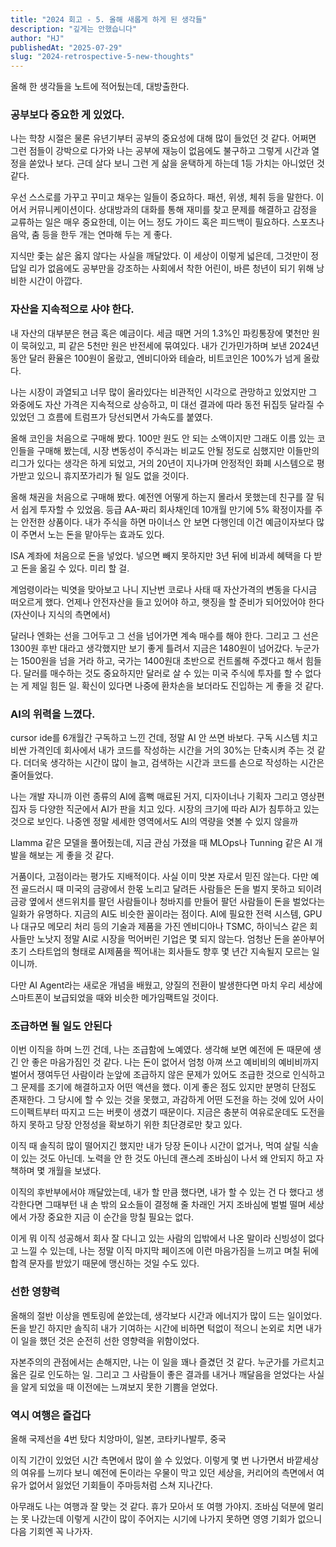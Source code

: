 ```yaml
---
title: "2024 회고 - 5. 올해 새롭게 하게 된 생각들"
description: "깊게는 안했습니다"
author: "HJ"
publishedAt: "2025-07-29"
slug: "2024-retrospective-5-new-thoughts"
---
```


올해 한 생각들을 노트에 적어뒀는데, 대방출한다.

### 공부보다 중요한 게 있었다. 

나는 학창 시절은 물론 유년기부터 공부의 중요성에 대해 많이 들었던 것 같다. 어쩌면 그런 점들이 강박으로 다가와 나는 공부에 재능이 없음에도 불구하고 그렇게 시간과 열정을 쏟았나 보다. 근데 살다 보니 그런 게 삶을 윤택하게 하는데 1등 가치는 아니었던 것 같다. 

우선 스스로를 가꾸고 꾸미고 채우는 일들이 중요하다. 패션, 위생, 체취 등을 말한다. 이어서 커뮤니케이션이다. 상대방과의 대화를 통해 재미를 찾고 문제를 해결하고 감정을 교류하는 일은 매우 중요한데, 이는 어느 정도 가이드 혹은 피드백이 필요하다. 스포츠나 음악, 춤 등을 한두 개는 연마해 두는 게 좋다. 

지식만 좇는 삶은 옳지 않다는 사실을 깨달았다. 이 세상이 이렇게 넓은데, 그것만이 정답일 리가 없음에도 공부만을 강조하는 사회에서 착한 어린이, 바른 청년이 되기 위해 낭비한 시간이 아깝다. 

### 자산을 지속적으로 사야 한다. 

내 자산의 대부분은 현금 혹은 예금이다. 세금 때면 거의 1.3%인 파킹통장에 몇천만 원이 묵혀있고, 피 같은 5천만 원은 반전세에 묶여있다. 내가 긴가민가하며 보낸 2024년 동안 달러 환율은 100원이 올랐고, 엔비디아와 테슬라, 비트코인은 100%가 넘게 올랐다. 

나는 시장이 과열되고 너무 많이 올라있다는 비관적인 시각으로 관망하고 있었지만 그 와중에도 자산 가격은 지속적으로 상승하고, 미 대선 결과에 따라 동전 뒤집듯 달라질 수 있었던 그 흐름에 트럼프가 당선되면서 가속도를 붙였다. 

올해 코인을 처음으로 구매해 봤다. 100만 원도 안 되는 소액이지만 그래도 이름 있는 코인들을 구매해 봤는데, 시장 변동성이 주식과는 비교도 안될 정도로 심했지만 이들만의 리그가 있다는 생각은 하게 되었고, 거의 20년이 지나가며 안정적인 화폐 시스템으로 평가받고 있으니 휴지쪼가리가 될 일도 없을 것이다. 

올해 채권을 처음으로 구매해 봤다. 예전엔 어떻게 하는지 몰라서 못했는데 친구를 잘 둬서 쉽게 투자할 수 있었음. 등급 AA-짜리 회사채인데 10개월 만기에 5% 확정이자를 주는 안전한 상품이다. 내가 주식을 하면 마이너스 안 보면 다행인데 이건 예금이자보다 많이 주면서 노는 돈을 맡아두는 효과도 있다. 

ISA 계좌에 처음으로 돈을 넣었다. 넣으면 빼지 못하지만 3년 뒤에 비과세 혜택을 다 받고 돈을 옮길 수 있다. 미리 할 걸. 

계엄령이라는 빅엿을 맞아보고 나니 지난번 코로나 사태 때 자산가격의 변동을 다시금 떠오르게 했다. 언제나 안전자산을 들고 있어야 하고, 햇징을 할 준비가 되어있어야 한다(자산이나 지식의 측면에서)

달러나 엔화는 선을 그어두고 그 선을 넘어가면 계속 매수를 해야 한다. 그리고 그 선은 1300원 후반 대라고 생각했지만 보기 좋게 틀려서 지금은 1480원이 넘어갔다. 누군가는 1500원을 넘을 거라 하고, 국가는 1400원대 초반으로 컨트롤해 주겠다고 해서 힘들다. 달러를 매수하는 것도 중요하지만 달러로 살 수 있는 미국 주식에 투자를 할 수 없다는 게 제일 힘든 일. 확신이 있다면 나중에 환차손을 보더라도 진입하는 게 좋을 것 같다. 

### AI의 위력을 느꼈다. 

cursor ide를 6개월간 구독하고 느낀 건데, 정말 AI 안 쓰면 바보다. 구독 시스템 치고 비싼 가격인데 회사에서 내가 코드를 작성하는 시간을 거의 30%는 단축시켜 주는 것 같다. 더더욱 생각하는 시간이 많이 늘고, 검색하는 시간과 코드를 손으로 작성하는 시간은 줄어들었다. 

나는 개발 자니까 이런 종류의 AI에 흠뻑 매료된 거지, 디자이너나 기획자 그리고 영상편집자 등 다양한 직군에서 AI가 판을 치고 있다. 시장의 크기에 따라 AI가 침투하고 있는 것으로 보인다. 나중엔 정말 세세한 영역에서도 AI의 역량을 엿볼 수 있지 않을까

Llamma 같은 모델을 풀어줬는데, 지금 관심 가졌을 때 MLOps나 Tunning 같은 AI 개발을 해보는 게 좋을 것 같다. 

거품이다, 고점이라는 평가도 지배적이다. 사실 이미 맛본 자로서 믿진 않는다. 다만 예전 골드러시 때 미국의 금광에서 한몫 노리고 달려든 사람들은 돈을 벌지 못하고 되이려 금광 옆에서 샌드위치를 팔던 사람들이나 청바지를 만들어 팔던 사람들이 돈을 벌었다는 일화가 유명하다. 지금의 AI도 비슷한 꼴이라는 점이다. AI에 필요한 전력 시스템, GPU나 대규모 메모리 처리 등의 기술과 제품을 가진 엔비디아나 TSMC, 하이닉스 같은 회사들만 노낫지 정말 AI로 시장을 먹어버린 기업은 몇 되지 않는다. 엄청난 돈을 쏟아부어 초기 스타트업의 형태로 AI제품을 찍어내는 회사들도 향후 몇 년간 지속될지 모르는 일이니까. 

다만 AI Agent라는 새로운 개념을 배웠고, 양질의 전환이 발생한다면 마치 우리 세상에 스마트폰이 보급되었을 때와 비슷한 메가임팩트일 것이다. 

### 조급하면 될 일도 안된다 

이번 이직을 하며 느낀 건데, 나는 조급함에 노예였다. 생각해 보면 예전에 돈 때문에 생긴 안 좋은 마음가짐인 것 같다. 나는 돈이 없어서 엄청 아껴 쓰고 예비비의 예비비까지 벌어서 쟁여두던 사람이라 눈앞에 조급하지 않은 문제가 있어도 조급한 것으로 인식하고 그 문제를 조기에 해결하고자 어떤 액션을 했다. 이게 좋은 점도 있지만 분명히 단점도 존재한다. 그 당시에 할 수 있는 것을 못했고, 과감하게 어떤 도전을 하는 것에 있어 사이드이펙트부터 따지고 드는 버릇이 생겼기 때문이다. 지금은 충분히 여유로운데도 도전을 하지 못하고 당장 안정성을 확보하기 위한 최단경로만 찾고 있다. 

이직 때 솔직히 많이 떨어지긴 했지만 내가 당장 돈이나 시간이 없거나, 먹여 살릴 식솔이 있는 것도 아닌데. 노력을 안 한 것도 아닌데 괜스레 조바심이 나서 왜 안되지 하고 자책하며 몇 개월을 보냈다. 

이직의 후반부에서야 깨달았는데, 내가 할 만큼 했다면, 내가 할 수 있는 건 다 했다고 생각한다면 그때부턴 내 손 밖의 요소들이 결정해 줄 차래인 거지 조바심에 벌벌 떨며 세상에서 가장 중요한 지금 이 순간을 망칠 필요는 없다. 

이게 뭐 이직 성공해서 회사 잘 다니고 있는 사람의 입밖에서 나온 말이라 신빙성이 없다고 느낄 수 있는데, 나는 정말 이직 마지막 페이즈에 이런 마음가짐을 느끼고 며칠 뒤에 합격 문자를 받았기 때문에 맹신하는 것일 수도 있다. 

### 선한 영향력

올해의 절반 이상을 멘토링에 쏟았는데, 생각보다 시간과 에너지가 많이 드는 일이었다. 돈을 받긴 하지만 솔직히 내가 기여하는 시간에 비하면 턱없이 적으니 논외로 치면 내가 이 일을 했던 것은 순전히 선한 영향력을 위함이었다. 

자본주의의 관점에서는 손해지만, 나는 이 일을 꽤나 즐겼던 것 같다. 누군가를 가르치고 옳은 길로 인도하는 일. 그리고 그 사람들이 좋은 결과를 내거나 깨달음을 얻었다는 사실을 알게 되었을 때 이전에는 느껴보지 못한 기쁨을 얻었다. 

### 역시 여행은 즐겁다

올해 국제선을 4번 탔다 치앙마이, 일본, 코타키나발루, 중국

이직 기간이 있었던 시간 측면에서 많이 쓸 수 있었다. 이렇게 몇 번 나가면서 바깥세상의 여유를 느끼다 보니 예전에 돈이라는 우물이 막고 있던 세상을, 커리어의 측면에서 여유가 없어서 잃었던 기회들이 주마등처럼 스쳐 지나간다. 

아무래도 나는 여행과 잘 맞는 것 같다. 휴가 모아서 또 여행 가야지. 조바심 덕분에 멀리는 못 나갔는데 이렇게 시간이 많이 주어지는 시기에 나가지 못하면 영영 기회가 없으니 다음 기회엔 꼭 나가자.